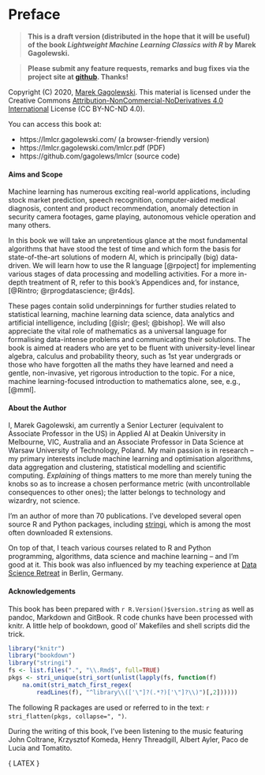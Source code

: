 # Preface {.unnumbered}

<!-- (C) 2020 Marek Gagolewski, https://www.gagolewski.com -->


> **This is a draft version (distributed in the hope that it will be useful)
of the book *Lightweight Machine Learning Classics with R*
by Marek Gagolewski.**

> **Please submit any feature requests, remarks and bug fixes
via the project site at [github](https://github.com/gagolews/lmlcr/issues). Thanks!**


Copyright (C) 2020, [Marek Gagolewski](https://www.gagolewski.com).
This material is licensed under the Creative Commons
[Attribution-NonCommercial-NoDerivatives 4.0 International](https://creativecommons.org/licenses/by-nc-nd/4.0/)
License (CC BY-NC-ND 4.0).

You can access this book at:

* https://lmlcr.gagolewski.com/ (a browser-friendly version)
* https://lmlcr.gagolewski.com/lmlcr.pdf (PDF)
* https://github.com/gagolews/lmlcr (source code)



<!-- ![](figures/cover) -->


#### Aims and Scope  {.unnumbered}


Machine learning has numerous exciting real-world applications,
including stock market prediction, speech recognition,
computer-aided medical diagnosis, content and product recommendation,
anomaly detection in security camera footages, game playing,
autonomous vehicle operation and many others.

In this book we will take an unpretentious glance at the most fundamental
algorithms that have stood the test of time and which  form
the basis for state-of-the-art solutions of modern AI,
which is principally (big) data-driven.
We will learn how to use the R language [@rpoject]
for implementing various stages
of data processing and modelling activities.
For a more in-depth treatment of R, refer to this book's Appendices
and, for instance, [@Rintro; @rprogdatascience; @r4ds].

These pages contain solid underpinnings for further studies
related to statistical learning, machine learning
data science, data analytics and artificial intelligence,
including [@islr; @esl; @bishop].
We will also appreciate the vital role of mathematics as a universal
language for formalising data-intense problems and communicating their
solutions. The book is aimed at readers who are yet to be fluent with
university-level linear algebra, calculus and probability theory,
such as 1st year undergrads or those who have forgotten
all the maths they have learned and need a gentle, non-invasive,
yet rigorous introduction to the topic.
For a nice, machine learning-focused introduction to mathematics alone,
see, e.g., [@mml].


<!-- TODO: This book is structured as follows. -->

<!-- TODO: This book is non-standard in the way that:
* it doesn't assume that the reader is familiar with the concept
of probability, unlike many other books on statistical learning (especially with the
use of the R language)
* it only assumes high school-level mathematics; basic linear algebra concepts
(of which matrix multiplication is the most difficult one) are explained;
there is some reference to function differentiation, however the material is optional
and marked with an asterisk;
I am aware of the fact that some readers might struggle with the $\sum$ notation
for summation, but this is explained in the book;
I hope this book is a nice appreciation of the higher maths courses such as
linear algebra, calculus, discrete maths as well as probability and statistics
* then, once the math groundwork is laid, the reader will be ready for other
excellent books, like ESL, Bishop etc.
* it takes an algorithmic approach to the description of machine learning models
(yet, the models are not treated as black-boxes; we don't just apply functions
from different packages, but try to implement them on our own)
* it doesn't  assume any prior exposure to programming languages;
essential R basics are introduced in a rigorous manner and are self-contained;
it's not going to be easy, but all the building blocks (together with exercises)
are provided
* it demystifies and deconstructs the "coolness" of AI -- putting
all the hype aside, super-duper-tensor-GPU-cloud-self-driving-1-billion-revenue-
you-must-buy-our-products, it demonstrates that the basic concepts behind most methods
have been known for decades (basically, our computers are now much faster
and we have much more data, that's it); you don't need to be excited
about each new product, new toolbox, new algorithms (and don't FOMO!);
stay calm, it's just an old dog that learned new tricks.

instead of finding examples of datasets where ml methods work
("good datasets are hard to find")
the author took a few realistic databases and.... well, showed
how to solve the problems with the methods that don't work ;)


you might want to become a ML engineer or data analyst/scientist
or use the methods in your research

greedy companies store a lot of data about their customers --
you might want to understand the principles behind the methods they use
to recommend you that ad or product


We would like to appreciate the role of open source software.
Most started as non-for-profit and it's beautiful that some of them
continue this way.
Not everything is for sale. Not everything has its price.
Let's not forget it.




We need more than just ML:

Mathematical modelling, differential equations, discrete maths

Statistics for small samples but not needed for big data




It's not all in the data, real life processes are not static

Machine learning models are inherently static, they describe today. Tomorrow may be different, especially if people start to trick the system. Think spam detection , spammers will change their behaviour as new detection algorithms arise

People are smarter than your think, they will challenge the system, by choosing a quality metric you change the direction, but can you really predict what other factors gonna be like when we get there?


Examples : covid prediction not taking into account country policies and other things going on

Garmin vo2max estimation and the risk of going mad/overtraining



 *AI is a tool*.
Yes, AI is really useful, but it's not a remedy for all our problems.


Behind every success story related to  AI, there are always people involved. Sometimes large
teams of:

* those who deal with hardware, data storage, high performance computing
* those who wrangle data, fit models to data and develop prototypes
* those who are responsible for making the algorithms
work well in production environments
* those who are responsible for providing you
with software/algorithms/models that enable everyone to perform the above,
e.g., languages such as R and Python, libraries, packages

You can call them data engineers, data analysts, machine learning engineers,
data scientists, whatever.

Oftentimes, especially in introductory courses such as this one,
a "static" view on the problem domain must be assumed (for the so much
required simplicity) -- that there is something to learn about a dataset
and the reality it comes from never changes.
However, the truth is that "all things are flowing" (Heraclitus' *panta rhei*),
and some systems are already outdated at the time when they go into production.
Also, people themselves might change their behaviours when interacting
with an ML system.
Notably, some systems have an inherent ability to adapt based on forthcoming
observations as well
(learn to modify its behaviour *on-line*)
-->




#### About the Author  {.unnumbered}


I, Marek Gagolewski, am currently a Senior Lecturer (equivalent to Associate Professor in the US)
in Applied AI at Deakin University in Melbourne, VIC, Australia
and an Associate Professor in Data Science at Warsaw University of Technology,
Poland. My main passion is in research -- my primary interests include
machine learning and optimisation algorithms, data aggregation and clustering,
statistical modelling and scientific computing.
*Explaining* of things matters to me more than merely tuning the knobs
so as to increase a chosen performance metric (with uncontrollable consequences
to other ones); the latter belongs to technology and wizardry,
not science.

I'm an author of more than 70 publications.
I've developed several open source R and Python packages, including
[stringi](http://www.gagolewski.com/software/stringi/),
which is among the most often downloaded R extensions.

On top of that, I teach various courses related to
R and Python programming, algorithms,
data science and machine learning -- and I'm good at it.
This book was also influenced by my teaching experience at
[Data Science Retreat](https://datascienceretreat.com) in Berlin, Germany.





#### Acknowledgements  {.unnumbered}

This book has been prepared with `r R.Version()$version.string`
as well as pandoc, Markdown and GitBook.
R code chunks have been processed with knitr.
A little help of bookdown, good ol' Makefiles and shell scripts
did the trick.


```r
library("knitr")
library("bookdown")
library("stringi")
fs <- list.files(".", "\\.Rmd$", full=TRUE)
pkgs <- stri_unique(stri_sort(unlist(lapply(fs, function(f)
    na.omit(stri_match_first_regex(
        readLines(f), "^library\\(['\"]?(.*?)['\"]?\\)")[,2])))))
```

The following R packages are used or referred to in the text:
`r stri_flatten(pkgs, collapse=", ")`.

During the writing of this book, I've been listening to the music
featuring John Coltrane, Krzysztof Komeda,
Henry Threadgill, Albert Ayler, Paco de Lucia and Tomatito.



{ LATEX \mainmatter }
